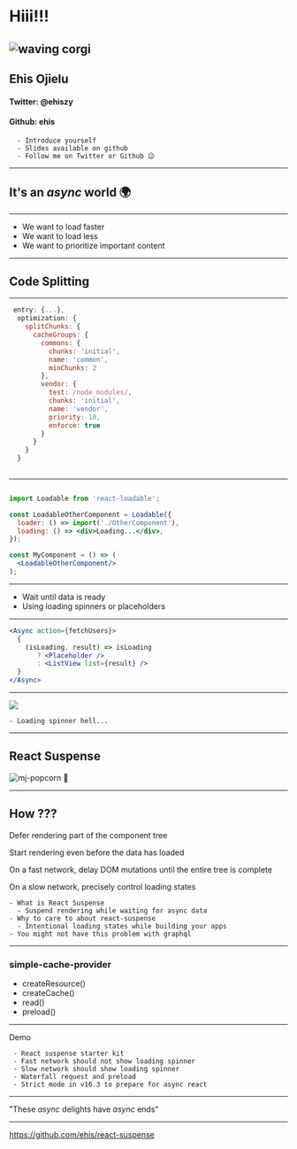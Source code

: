 

<Head>
  <title>React Suspense</title>
</Head>

# Hiii!!!

![waving corgi](images/waving-corgi.gif)
---

## Ehis Ojielu

#### Twitter: @ehiszy
#### Github: ehis

```notes
  - Introduce yourself 
  - Slides available on github
  - Follow me on Twitter or Github 😉
```
---

## It's an _async_ world 🌍

---

- We want to load faster
- We want to load less
- We want to prioritize important content

---

## Code Splitting

---


```js
 entry: {...},
  optimization: {
    splitChunks: {
      cacheGroups: {
        commons: {
          chunks: 'initial',
          name: 'common',
          minChunks: 2
        },
        vendor: {
          test: /node_modules/,
          chunks: 'initial',
          name: 'vendor',
          priority: 10,
          enforce: true
        }
      }
    }
  }
  
```
---


```jsx

import Loadable from 'react-loadable';

const LoadableOtherComponent = Loadable({
  loader: () => import('./OtherComponent'),
  loading: () => <div>Loading...</div>,
});

const MyComponent = () => (
  <LoadableOtherComponent/>
);

```
---

- Wait until data is ready
- Using loading spinners or placeholders

---


```jsx
<Async action={fetchUsers}>
  {
    (isLoading, result) => isLoading
       ? <Placeholder />
       : <ListView list={result} />
  }
</Async>
```

---

<Image src="images/instagram-loading.png" size="auto 80%"/>

```notes
- Loading spinner hell...
```
---

## React Suspense 

![mj-popcorn 🍿](images/mj-popcorn.gif)

---
## How ??? 
<div>
  <Appear>
    <p>Defer rendering part of the component tree</p>
    <p>Start rendering even before the data has loaded</p>
    <p>On a fast network, delay DOM mutations until the entire tree is complete</p>
    <p>On a slow network, precisely control loading states</p>
  </Appear>
</div>

```notes
- What is React Suspense
  - Suspend rendering while waiting for async data
- Why to care to about react-suspense
  - Intentional loading states while building your apps
- You might not have this problem with graphql

```
---

 ### simple-cache-provider

 - createResource()
 - createCache()
 - read()
 - preload()

---

Demo

```notes
 - React suspense starter kit
 - Fast network should not show loading spinner
 - Slow network should show loading spinner
 - Waterfall request and preload
 - Strict mode in v16.3 to prepare for async react
```
---

"These _async_ delights have _async_ ends"

---

https://github.com/ehis/react-suspense
